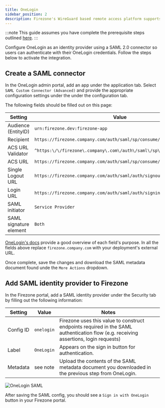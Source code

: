 ```yaml
---
title: OneLogin
sidebar_position: 2
description: Firezone's WireGuard based remote access platform supports using OneLogin as a single sign-on provider using a SAML 2.0 connector.
---
```


:::note
This guide assumes you have complete the prerequisite steps
outlined [here](/authenticate/saml).
:::

Configure OneLogin as an identity provider using a SAML 2.0
connector so users can authenticate with their OneLogin credentials.
Follow the steps below to activate the integration.

## Create a SAML connector

In the OneLogin admin portal, add an app under the application tab.
Select `SAML Custom Connector (Advanced)` and provide the appropriate
configuration settings under the under the configuration tab.

The following fields should be filled out on this page:

| Setting                | Value                                                                  |
|------------------------|------------------------------------------------------------------------|
| Audience (EntityID)    | `urn:firezone.dev:firezone-app`                                        |
| Recipient              | `https://firezone.company.com/auth/saml/sp/consume/onelogin`           |
| ACS URL Validator      | `^https:\/\/firezone\.company\.com\/auth\/saml\/sp\/consume\/onelogin` |
| ACS URL                | `https://firezone.company.com/auth/saml/sp/consume/onelogin`           |
| Single Logout URL      | `https://firezone.company.com/auth/saml/auth/signout/onelogin`         |
| Login URL              | `https://firezone.company.com/auth/saml/auth/signin/onelogin`          |
| SAML initiator         | `Service Provider`                                                     |
| SAML signature element | `Both`                                                                 |

[OneLogin's docs](https://onelogin.service-now.com/support?id=kb_article&sys_id=912bb23edbde7810fe39dde7489619de&kb_category=93e869b0db185340d5505eea4b961934)
provide a good overview of each field's purpose. In all the fields above replace `firezone.company.com`
with your deployment's external URL. 

Once complete, save the changes and download the SAML metadata document
found unde the `More Actions` dropdown. 

## Add SAML identity provider to Firezone

In the Firezone portal, add a SAML identity provider under the Security tab
by filling out the following information:

| Setting   | Value      | Notes                                                                                                                                |
|-----------|------------|--------------------------------------------------------------------------------------------------------------------------------------|
| Config ID | `onelogin` | Firezone uses this value to construct endpoints required in the SAML authentication flow (e.g. receiving assertions, login requests) |
| Label     | `OneLogin` | Appears on the sign in button for authentication.                                                                                    |
| Metadata  | see note   | Upload the contents of the SAML metadata document you downloaded in the previous step from OneLogin.                                 |

![OneLogin SAML](https://user-images.githubusercontent.com/52545545/201445195-82d621e8-99a2-40fb-860e-9972fb86423e.png)

After saving the SAML config, you should see a `Sign in with OneLogin` button
in your Firezone portal.
